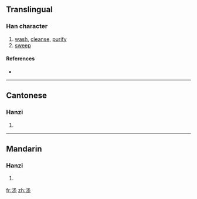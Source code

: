 {{also|滌}}
==Translingual==

===Han character===
{{Han char|rn=85|rad=水|as=07|sn=10|four=|canj=水竹水木 (EHED)}}

# [[wash]], [[cleanse]], [[purify]]
# [[sweep]]

====References====
* {{Han ref|kx=0627.311|hdz=31631.050|uh=6DA4|ud=28068}}

----

==Cantonese==

===Hanzi===
{{yue-hanzi|jyut=|y=dik6|tra=滌}}

# {{defn|Cantonese}}

----

==Mandarin==

===Hanzi===
{{cmn-hanzi|tra=滌|pin=[[dí]] ([[di2]])|wg=ti<sup>2</sup>}}

# {{defn|Mandarin}}

[[fr:涤]]
[[zh:涤]]